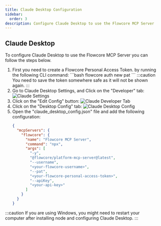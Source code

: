 ```yaml
---
title: Claude Desktop Configuration
sidebar:
  order: 3
description: Configure Claude Desktop to use the Flowcore MCP Server
---
```




## Claude Desktop

To configure Claude Desktop to use the Flowcore MCP Server you can follow the steps below.

<Steps>
<ol>

<li>
  First you need to create a Flowcore Personal Access Token. by running the following CLI command:
  ```bash
  flowcore auth new pat <name you want to give to the token>
  ```
  :::caution
  You need to save the token somewhere safe as it will not be shown again.
  :::
</li>

<li>
Go to Claude Desktop Settings, and Click on the "Developer" tab:
  <Image src={ClaudeSettings} alt="Claude Settings" />
</li>

<li>
Click on the "Edit Config" button:
  <Image src={ClaudeDeveloper} alt="Claude Developer Tab" />
</li>

<li>
Click on the "Desktop Config" tab:
  <Image src={ClaudeDesktopConfig} alt="Claude Desktop Config" />
</li>

<li>
Open the "claude_desktop_config.json" file and add the following configuration:

  ```json
  {
    "mcpServers": {
      "flowcore": {
        "name": "Flowcore MCP Server",
        "command": "npx",
        "args": [
          "-y",
          "@flowcore/platform-mcp-server@latest",
          "--username",
          "<your-flowcore-username>",
          "--pat",
          "<your-flowcore-personal-access-token>",
          "--apiKey",
          "<your-api-key>"
        ]
      }
    }
  }
  ```

</li>

</ol>
</Steps>

:::caution
If you are using Windows, you might need to restart your computer after installing node and configuring Claude Desktop.
:::